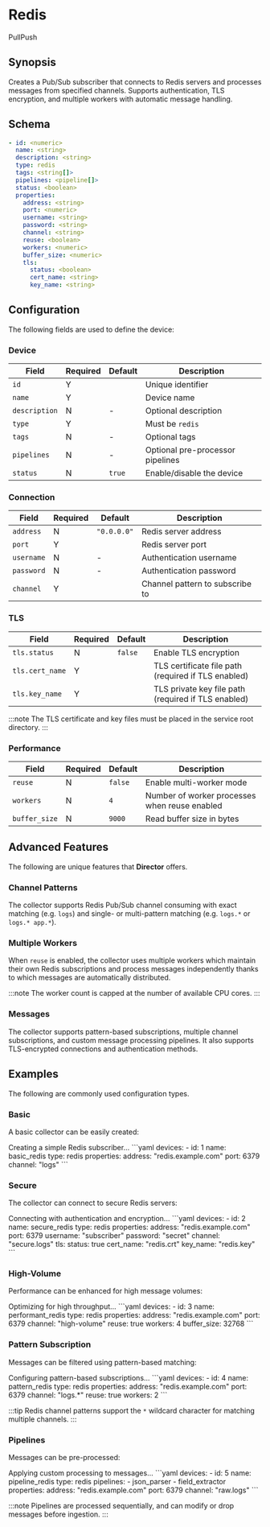 # Redis

<span className="theme-doc-version-badge badge badge--secondary">Pull</span><span className="theme-doc-version-badge badge badge--secondary">Push</span>

## Synopsis

Creates a Pub/Sub subscriber that connects to Redis servers and processes messages from specified channels. Supports authentication, TLS encryption, and multiple workers with automatic message handling.

## Schema

```yaml
- id: <numeric>
  name: <string>
  description: <string>
  type: redis
  tags: <string[]>
  pipelines: <pipeline[]>
  status: <boolean>
  properties:
    address: <string>
    port: <numeric>
    username: <string>
    password: <string>
    channel: <string>
    reuse: <boolean>
    workers: <numeric>
    buffer_size: <numeric>
    tls:
      status: <boolean>
      cert_name: <string>
      key_name: <string>
```

## Configuration

The following fields are used to define the device:

### Device

|Field|Required|Default|Description|
|---|---|---|---|
|`id`|Y||Unique identifier|
|`name`|Y||Device name|
|`description`|N|-|Optional description|
|`type`|Y||Must be `redis`|
|`tags`|N|-|Optional tags|
|`pipelines`|N|-|Optional pre-processor pipelines|
|`status`|N|`true`|Enable/disable the device|

### Connection

|Field|Required|Default|Description|
|---|---|---|---|
|`address`|N|`"0.0.0.0"`|Redis server address|
|`port`|Y||Redis server port|
|`username`|N|-|Authentication username|
|`password`|N|-|Authentication password|
|`channel`|Y||Channel pattern to subscribe to|

### TLS

|Field|Required|Default|Description|
|---|---|---|---|
|`tls.status`|N|`false`|Enable TLS encryption|
|`tls.cert_name`|Y||TLS certificate file path (required if TLS enabled)|
|`tls.key_name`|Y||TLS private key file path (required if TLS enabled)|

:::note
The TLS certificate and key files must be placed in the service root directory.
:::

### Performance

|Field|Required|Default|Description|
|---|---|---|---|
|`reuse`|N|`false`|Enable multi-worker mode|
|`workers`|N|`4`|Number of worker processes when reuse enabled|
|`buffer_size`|N|`9000`|Read buffer size in bytes|

## Advanced Features

The following are unique features that **Director** offers.

### Channel Patterns

The collector supports Redis Pub/Sub channel consuming with exact matching (e.g. `logs`) and single- or multi-pattern matching (e.g. `logs.*` or `logs.* app.*`).

### Multiple Workers

When `reuse` is enabled, the collector uses multiple workers which maintain their own Redis subscriptions and process messages independently thanks to which messages are automatically distributed.

:::note
The worker count is capped at the number of available CPU cores.
:::

### Messages

The collector supports pattern-based subscriptions, multiple channel subscriptions, and custom message processing pipelines. It also supports TLS-encrypted connections and authentication methods.

## Examples

The following are commonly used configuration types.

### Basic

A basic collector can be easily created:

<ExampleGrid>
  <CommentCol>
    Creating a simple Redis subscriber...
  </CommentCol>
  <CodeCol>
    ```yaml
    devices:
      - id: 1
        name: basic_redis
        type: redis
        properties:
          address: "redis.example.com"
          port: 6379
          channel: "logs"
    ```
  </CodeCol>
</ExampleGrid>

### Secure

The collector can connect to secure Redis servers:

<ExampleGrid>
  <CommentCol>
    Connecting with authentication and encryption...
  </CommentCol>
  <CodeCol>
    ```yaml
    devices:
      - id: 2
        name: secure_redis
        type: redis
        properties:
          address: "redis.example.com"
          port: 6379
          username: "subscriber"
          password: "secret"
          channel: "secure.logs"
          tls:
            status: true
            cert_name: "redis.crt"
            key_name: "redis.key"
    ```
  </CodeCol>
</ExampleGrid>

### High-Volume

Performance can be enhanced for high message volumes:

<ExampleGrid>
  <CommentCol>
    Optimizing for high throughput...
  </CommentCol>
  <CodeCol>
    ```yaml
    devices:
      - id: 3
        name: performant_redis
        type: redis
        properties:
          address: "redis.example.com"
          port: 6379
          channel: "high-volume"
          reuse: true
          workers: 4
          buffer_size: 32768
    ```
  </CodeCol>
</ExampleGrid>

### Pattern Subscription

Messages can be filtered using pattern-based matching:

<ExampleGrid>
  <CommentCol>
    Configuring pattern-based subscriptions...
  </CommentCol>
  <CodeCol>
    ```yaml
    devices:
      - id: 4
        name: pattern_redis
        type: redis
        properties:
          address: "redis.example.com"
          port: 6379
          channel: "logs.*"
          reuse: true
          workers: 2
    ```
  </CodeCol>
</ExampleGrid>

:::tip
Redis channel patterns support the `*` wildcard character for matching multiple channels.
:::

### Pipelines

Messages can be pre-processed:

<ExampleGrid>
  <CommentCol>
    Applying custom processing to messages...
  </CommentCol>
  <CodeCol>
    ```yaml
    devices:
      - id: 5
        name: pipeline_redis
        type: redis
        pipelines:
          - json_parser
          - field_extractor
        properties:
          address: "redis.example.com"
          port: 6379
          channel: "raw.logs"
    ```
  </CodeCol>
</ExampleGrid>

:::note
Pipelines are processed sequentially, and can modify or drop messages before ingestion.
:::
